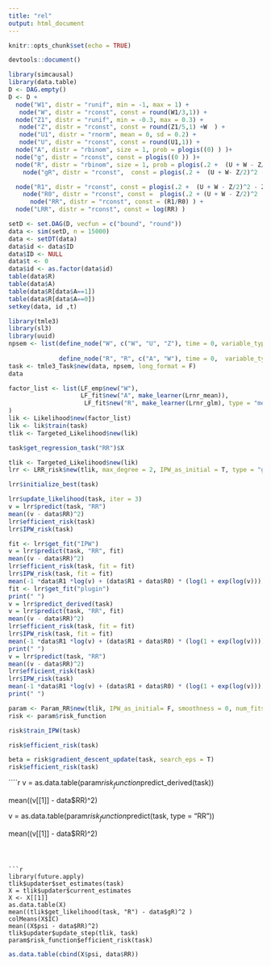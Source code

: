 ```yaml
---
title: "rel"
output: html_document
---
```


```r
knitr::opts_chunk$set(echo = TRUE)

```

```r

devtools::document()
```

```r
library(simcausal)
library(data.table)
D <- DAG.empty()
D <- D +
  node("W1", distr = "runif", min = -1, max = 1) +
   node("W", distr = "rconst", const = round(W1/3,1)) +
  node("Z1", distr = "runif", min = -0.3, max = 0.3) +
   node("Z", distr = "rconst", const = round(Z1/5,1) +W  ) +
   node("U1", distr = "rnorm", mean = 0, sd = 0.2) +
   node("U", distr = "rconst", const = round(U1,1)) +
  node("A", distr = "rbinom", size = 1, prob = plogis((0) ) )+
  node("g", distr = "rconst", const = plogis((0 )) )+
  node("R", distr = "rbinom", size = 1, prob = plogis(.2 +  (U + W - Z/2)^2 - Z*A - .4*A + 5*A*W ) )+
    node("gR", distr = "rconst",  const = plogis(.2 +  (U + W- Z/2)^2 - Z*A +.4*A + 5*A*W ) )+

  node("R1", distr = "rconst", const = plogis(.2 +  (U + W - Z/2)^2 - Z - .4 + 5*W ) )+
    node("R0", distr = "rconst", const =  plogis(.2 + (U + W - Z/2)^2  ) )+
      node("RR", distr = "rconst", const = (R1/R0) ) +
  node("LRR", distr = "rconst", const = log(RR) ) 

setD <- set.DAG(D, vecfun = c("bound", "round"))
data <- sim(setD, n = 15000)
data <- setDT(data)
data$id <- data$ID
data$ID <- NULL
data$t <- 0
data$id <- as.factor(data$id)
table(data$R)
table(data$A)
table(data$R[data$A==1])
table(data$R[data$A==0])
setkey(data, id ,t)

library(tmle3)
library(sl3)
library(uuid)
npsem <- list(define_node("W", c("W", "U", "Z"), time = 0, variable_type = variable_type("continuous")), define_node("A", "A", c("W"), time = 0), define_node("Z", "Z",  variable_type = variable_type("continuous")),
             
              define_node("R", "R", c("A", "W"), time = 0,  variable_type = variable_type("continuous")), define_node("RR", "R", c("W"), time = 0,  variable_type = variable_type("continuous")))
task <- tmle3_Task$new(data, npsem, long_format = F)
data
```

```r
factor_list <- list(LF_emp$new("W"), 
                    LF_fit$new("A", make_learner(Lrnr_mean)),
                     LF_fit$new("R", make_learner(Lrnr_glm), type = "mean")
)
lik <- Likelihood$new(factor_list)
lik <- lik$train(task)
tlik <- Targeted_Likelihood$new(lik)
```

```r
task$get_regression_task("RR")$X
```

```r
tlik <- Targeted_Likelihood$new(lik)
lrr <- LRR_risk$new(tlik, max_degree = 2, IPW_as_initial = T, type = "grad")
```

```r
lrr$initialize_best(task)

```
```r

lrr$update_likelihood(task, iter = 3)
v = lrr$predict(task, "RR")
mean((v - data$RR)^2)
lrr$efficient_risk(task)
lrr$IPW_risk(task)
```

```r

fit <- lrr$get_fit("IPW")
v = lrr$predict(task, "RR", fit)
mean((v - data$RR)^2)
lrr$efficient_risk(task, fit = fit)
lrr$IPW_risk(task, fit = fit)
mean(-1 *data$R1 *log(v) + (data$R1 + data$R0) * (log(1 + exp(log(v)))))
fit <- lrr$get_fit("plugin")
print(" ")
v = lrr$predict_derived(task)
v = lrr$predict(task, "RR", fit)
mean((v - data$RR)^2)
lrr$efficient_risk(task, fit = fit)
lrr$IPW_risk(task, fit = fit)
mean(-1 *data$R1 *log(v) + (data$R1 + data$R0) * (log(1 + exp(log(v)))))
print(" ")
v = lrr$predict(task, "RR")
mean((v - data$RR)^2)
lrr$efficient_risk(task)
lrr$IPW_risk(task)
mean(-1 *data$R1 *log(v) + (data$R1 + data$R0) * (log(1 + exp(log(v)))))
print(" ")
```

```r
param <- Param_RR$new(tlik, IPW_as_initial= F, smoothness = 0, num_fits = 1, type = "grad")
risk <- param$risk_function

risk$train_IPW(task)
```

```r
risk$efficient_risk(task)

beta = risk$gradient_descent_update(task, search_eps = T)
risk$efficient_risk(task)
```

````r
v = as.data.table(param$risk_function$predict_derived(task))

mean((v[[1]] - data$RR)^2)

v = as.data.table(param$risk_function$predict(task, type = "RR"))

mean((v[[1]] - data$RR)^2)
```



```r
library(future.apply)
tlik$updater$set_estimates(task)
X = tlik$updater$current_estimates
X <- X[[1]]
as.data.table(X)
mean((tlik$get_likelihood(task, "R") - data$gR)^2 )
colMeans(X$IC)
mean((X$psi - data$RR)^2)
tlik$updater$update_step(tlik, task)
param$risk_function$efficient_risk(task)
```


```r

as.data.table(cbind(X$psi, data$RR))
```
